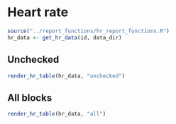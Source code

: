 # Heart rate {.tabset}

```r
source("../report_functions/hr_report_functions.R")
hr_data <- get_hr_data(id, data_dir)
```

## Unchecked

```r
render_hr_table(hr_data, "unchecked")
```

## All blocks
```r
render_hr_table(hr_data, "all")
```
